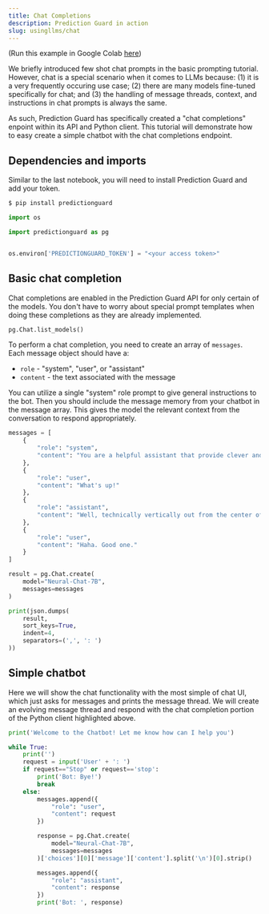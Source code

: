```yaml
---
title: Chat Completions
description: Prediction Guard in action
slug: usingllms/chat
---
```


(Run this example in Google Colab [here](https://drive.google.com/file/d/15EBnc9aSC_KWeL677b_QHEOO7hIWDn1e/view?usp=sharing))

We briefly introduced few shot chat prompts in the basic prompting tutorial. However, chat is a special scenario when it comes to LLMs because: (1) it is a very frequently occuring use case; (2) there are many models fine-tuned specifically for chat; and (3) the handling of message threads, context, and instructions in chat prompts is always the same.

As such, Prediction Guard has specifically created a "chat completions" enpoint within its API and Python client. This tutorial will demonstrate how to easy create a simple chatbot with the chat completions endpoint.

## Dependencies and imports

Similar to the last notebook, you will need to install Prediction Guard and add your token.

```bash copy
$ pip install predictionguard
```

```python copy
import os

import predictionguard as pg


os.environ['PREDICTIONGUARD_TOKEN'] = "<your access token>"
```

## Basic chat completion

Chat completions are enabled in the Prediction Guard API for only certain of the models. You don't have to worry about special prompt templates when doing these completions as they are already implemented.

```python copy
pg.Chat.list_models()
```

To perform a chat completion, you need to create an array of `messages`. Each message object should have a:

- `role` - "system", "user", or "assistant"
- `content` - the text associated with the message

You can utilize a single "system" role prompt to give general instructions to the bot. Then you should include the message memory from your chatbot in the message array. This gives the model the relevant context from the conversation to respond appropriately.

```python copy
messages = [
    {
        "role": "system",
        "content": "You are a helpful assistant that provide clever and sometimes funny responses."
    },
    {
        "role": "user",
        "content": "What's up!"
    },
    {
        "role": "assistant",
        "content": "Well, technically vertically out from the center of the earth."
    },
    {
        "role": "user",
        "content": "Haha. Good one."
    }
]

result = pg.Chat.create(
    model="Neural-Chat-7B",
    messages=messages
)

print(json.dumps(
    result,
    sort_keys=True,
    indent=4,
    separators=(',', ': ')
))
```

## Simple chatbot

Here we will show the chat functionality with the most simple of chat UI, which just asks for messages and prints the message thread. We will create an evolving message thread and respond with the chat completion portion of the Python client highlighted above.

```python copy
print('Welcome to the Chatbot! Let me know how can I help you')

while True:
    print('')
    request = input('User' + ': ')
    if request=="Stop" or request=='stop':
        print('Bot: Bye!')
        break
    else:
        messages.append({
            "role": "user",
            "content": request
        })

        response = pg.Chat.create(
            model="Neural-Chat-7B",
            messages=messages
        )['choices'][0]['message']['content'].split('\n')[0].strip()

        messages.append({
            "role": "assistant",
            "content": response
        })
        print('Bot: ', response)
```
